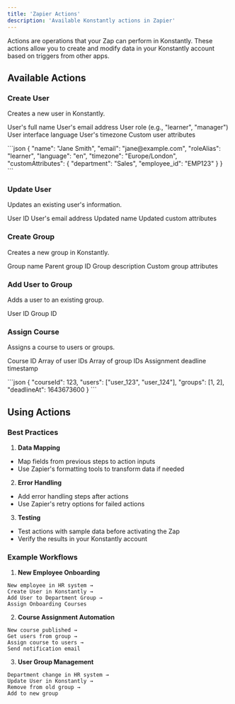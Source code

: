 ```yaml
---
title: 'Zapier Actions'
description: 'Available Konstantly actions in Zapier'
---
```


Actions are operations that your Zap can perform in Konstantly. These actions allow you to create and modify data in your Konstantly account based on triggers from other apps.

## Available Actions

### Create User

Creates a new user in Konstantly.

<ParamField body="name" type="string" required>User's full name</ParamField>
<ParamField body="email" type="string" required>User's email address</ParamField>
<ParamField body="roleAlias" type="string" required>User role (e.g., "learner", "manager")</ParamField>
<ParamField body="language" type="string">User interface language</ParamField>
<ParamField body="timezone" type="string">User's timezone</ParamField>
<ParamField body="customAttributes" type="object">Custom user attributes</ParamField>

<RequestExample>
    ```json
    {
        "name": "Jane Smith",
        "email": "jane@example.com",
        "roleAlias": "learner",
        "language": "en",
        "timezone": "Europe/London",
        "customAttributes": {
        "department": "Sales",
        "employee_id": "EMP123"
    }
    }
    ```
</RequestExample>

### Update User

Updates an existing user's information.

<ParamField body="id" type="string" required>User ID</ParamField>
<ParamField body="email" type="string" required>User's email address</ParamField>
<ParamField body="name" type="string">Updated name</ParamField>
<ParamField body="customAttributes" type="object">Updated custom attributes</ParamField>

### Create Group

Creates a new group in Konstantly.

<ParamField body="name" type="string" required>Group name</ParamField>
<ParamField body="parentId" type="integer">Parent group ID</ParamField>
<ParamField body="description" type="string">Group description</ParamField>
<ParamField body="customAttributes" type="object">Custom group attributes</ParamField>

### Add User to Group

Adds a user to an existing group.

<ParamField body="userId" type="string" required>User ID</ParamField>
<ParamField body="groupId" type="integer" required>Group ID</ParamField>

### Assign Course

Assigns a course to users or groups.

<ParamField body="courseId" type="integer" required>Course ID</ParamField>
<ParamField body="users" type="array">Array of user IDs</ParamField>
<ParamField body="groups" type="array">Array of group IDs</ParamField>
<ParamField body="deadlineAt" type="integer">Assignment deadline timestamp</ParamField>

<RequestExample>
    ```json
    {
        "courseId": 123,
        "users": ["user_123", "user_124"],
        "groups": [1, 2],
        "deadlineAt": 1643673600
    }
    ```
</RequestExample>

## Using Actions

### Best Practices

1. **Data Mapping**
- Map fields from previous steps to action inputs
- Use Zapier's formatting tools to transform data if needed

2. **Error Handling**
- Add error handling steps after actions
- Use Zapier's retry options for failed actions

3. **Testing**
- Test actions with sample data before activating the Zap
- Verify the results in your Konstantly account

### Example Workflows

1. **New Employee Onboarding**
```plaintext
New employee in HR system →
Create User in Konstantly →
Add User to Department Group →
Assign Onboarding Courses
```

2. **Course Assignment Automation**
```plaintext
New course published →
Get users from group →
Assign course to users →
Send notification email
```

3. **User Group Management**
```plaintext
Department change in HR system →
Update User in Konstantly →
Remove from old group →
Add to new group
```